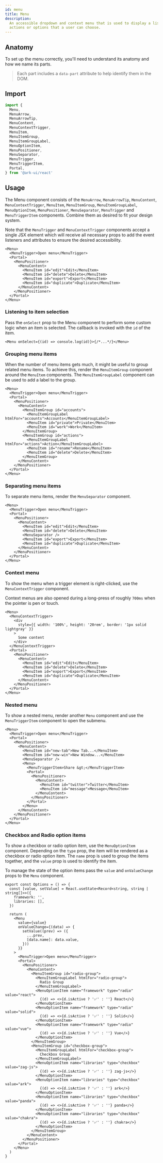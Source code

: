 ```yaml
---
id: menu
title: Menu
description:
  An accessible dropdown and context menu that is used to display a list of
  actions or options that a user can choose.
---
```



<ComponentPreview />

## Anatomy

To set up the menu correctly, you'll need to understand its anatomy and how we
name its parts.

> Each part includes a `data-part` attribute to help identify them in the DOM.

<Anatomy id="menu" />

## Import

```ts
import {
  Menu,
  MenuArrow,
  MenuArrowTip,
  MenuContent,
  MenuContextTrigger,
  MenuItem,
  MenuItemGroup,
  MenuItemGroupLabel,
  MenuOptionItem,
  MenuPositioner,
  MenuSeparator,
  MenuTrigger,
  MenuTriggerItem,
  Portal,
} from '@ark-ui/react'
```

## Usage

The Menu component consists of the `MenuArrow`, `MenuArrowTip`, `MenuContent`,
`MenuContextTrigger`, `MenuItem`, `MenuItemGroup`, `MenuItemGroupLabel`,
`MenuOptionItem`, `MenuPositioner`, `MenuSeparator`, `MenuTrigger` and
`MenuTriggerItem` components. Combine them as desired to fit your design system.

Note that the `MenuTrigger` and `MenuContextTrigger` components accept a single
JSX element which will receive all necessary props to add the event listeners
and attributes to ensure the desired accessibility.

```tsx
<Menu>
  <MenuTrigger>Open menu</MenuTrigger>
  <Portal>
    <MenuPositioner>
      <MenuContent>
        <MenuItem id="edit">Edit</MenuItem>
        <MenuItem id="delete">Delete</MenuItem>
        <MenuItem id="export">Export</MenuItem>
        <MenuItem id="duplicate">Duplicate</MenuItem>
      </MenuContent>
    </MenuPositioner>
  </Portal>
</Menu>
```

### Listening to item selection

Pass the `onSelect` prop to the Menu component to perform some custom logic when
an item is selected. The callback is invoked with the `id` of the item.

```tsx
<Menu onSelect={(id) => console.log(id)}>{/*...*/}</Menu>
```

### Grouping menu items

When the number of menu items gets much, it might be useful to group related
menu items. To achieve this, render the `MenuItemGroup` component around the
`MenuItem` components. The `MenuItemGroupLabel` component can be used to add a
label to the group.

```tsx {8,9,12,13,14,17}
<Menu>
  <MenuTrigger>Open menu</MenuTrigger>
  <Portal>
    <MenuPositioner>
      <MenuContent>
        <MenuItemGroup id="accounts">
          <MenuItemGroupLabel htmlFor="accounts">Accounts</MenuItemGroupLabel>
          <MenuItem id="private">Private</MenuItem>
          <MenuItem id="work">Work</MenuItem>
        </MenuItemGroup>
        <MenuItemGroup id="actions">
          <MenuItemGroupLabel htmlFor="actions">Action</MenuItemGroupLabel>
          <MenuItem id="rename">Rename</MenuItem>
          <MenuItem id="delete">Delete</MenuItem>
        </MenuItemGroup>
      </MenuContent>
    </MenuPositioner>
  </Portal>
</Menu>
```

### Separating menu items

To separate menu items, render the `MenuSeparator` component.

```tsx {10}
<Menu>
  <MenuTrigger>Open menu</MenuTrigger>
  <Portal>
    <MenuPositioner>
      <MenuContent>
        <MenuItem id="edit">Edit</MenuItem>
        <MenuItem id="delete">Delete</MenuItem>
        <MenuSeparator />
        <MenuItem id="export">Export</MenuItem>
        <MenuItem id="duplicate">Duplicate</MenuItem>
      </MenuContent>
    </MenuPositioner>
  </Portal>
</Menu>
```

### Context menu

To show the menu when a trigger element is right-clicked, use the
`MenuContextTrigger` component.

Context menus are also opened during a long-press of roughly `700ms` when the
pointer is pen or touch.

```tsx {2-8}
<Menu>
  <MenuContextTrigger>
    <div
      style={{ width: '100%', height: '20rem', border: '1px solid lightgray' }}
    >
      Some content
    </div>
  </MenuContextTrigger>
  <Portal>
    <MenuPositioner>
      <MenuContent>
        <MenuItem id="edit">Edit</MenuItem>
        <MenuItem id="delete">Delete</MenuItem>
        <MenuItem id="export">Export</MenuItem>
        <MenuItem id="duplicate">Duplicate</MenuItem>
      </MenuContent>
    </MenuPositioner>
  </Portal>
</Menu>
```

### Nested menu

To show a nested menu, render another `Menu` component and use the
`MenuTriggerItem` component to open the submenu.

```tsx {11-20}
<Menu>
  <MenuTrigger>Open menu</MenuTrigger>
  <Portal>
    <MenuPositioner>
      <MenuContent>
        <MenuItem id="new-tab">New Tab...</MenuItem>
        <MenuItem id="new-win">New Window...</MenuItem>
        <MenuSeparator />
        <Menu>
          <MenuTriggerItem>Share &gt;</MenuTriggerItem>
          <Portal>
            <MenuPositioner>
              <MenuContent>
                <MenuItem id="twitter">Twitter</MenuItem>
                <MenuItem id="message">Message</MenuItem>
              </MenuContent>
            </MenuPositioner>
          </Portal>
        </Menu>
      </MenuContent>
    </MenuPositioner>
  </Portal>
</Menu>
```

### Checkbox and Radio option items

To show a checkbox or radio option item, use the `MenuOptionItem` component.
Depending on the `type` prop, the item will be rendered as a checkbox or radio
option item. The `name` prop is used to group the items together, and the
`value` prop is used to identify the item.

To manage the state of the option items pass the `value` and `onValueChange`
props to the `Menu` component.

```tsx
export const Options = () => {
  const [value, setValue] = React.useState<Record<string, string | string[]>>({
    framework: '',
    libraries: [],
  })

  return (
    <Menu
      value={value}
      onValueChange={(data) => {
        setValue((prev) => ({
          ...prev,
          [data.name]: data.value,
        }))
      }}
    >
      <MenuTrigger>Open menu</MenuTrigger>
      <Portal>
        <MenuPositioner>
          <MenuContent>
            <MenuItemGroup id="radio-group">
              <MenuItemGroupLabel htmlFor="radio-group">
                Radio Group
              </MenuItemGroupLabel>
              <MenuOptionItem name="framework" type="radio" value="react">
                {(d) => <>{d.isActive ? '✅' : ''} React</>}
              </MenuOptionItem>
              <MenuOptionItem name="framework" type="radio" value="solid">
                {(d) => <>{d.isActive ? '✅' : ''} Solid</>}
              </MenuOptionItem>
              <MenuOptionItem name="framework" type="radio" value="vue">
                {(d) => <>{d.isActive ? '✅' : ''} Vue</>}
              </MenuOptionItem>
            </MenuItemGroup>
            <MenuItemGroup id="checkbox-group">
              <MenuItemGroupLabel htmlFor="checkbox-group">
                Checkbox Group
              </MenuItemGroupLabel>
              <MenuOptionItem name="libraries" type="checkbox" value="zag-js">
                {(d) => <>{d.isActive ? '✅' : ''} zag-js</>}
              </MenuOptionItem>
              <MenuOptionItem name="libraries" type="checkbox" value="ark">
                {(d) => <>{d.isActive ? '✅' : ''} ark</>}
              </MenuOptionItem>
              <MenuOptionItem name="libraries" type="checkbox" value="panda">
                {(d) => <>{d.isActive ? '✅' : ''} panda</>}
              </MenuOptionItem>
              <MenuOptionItem name="libraries" type="checkbox" value="chakra">
                {(d) => <>{d.isActive ? '✅' : ''} chakra</>}
              </MenuOptionItem>
            </MenuItemGroup>
          </MenuContent>
        </MenuPositioner>
      </Portal>
    </Menu>
  )
}
```
